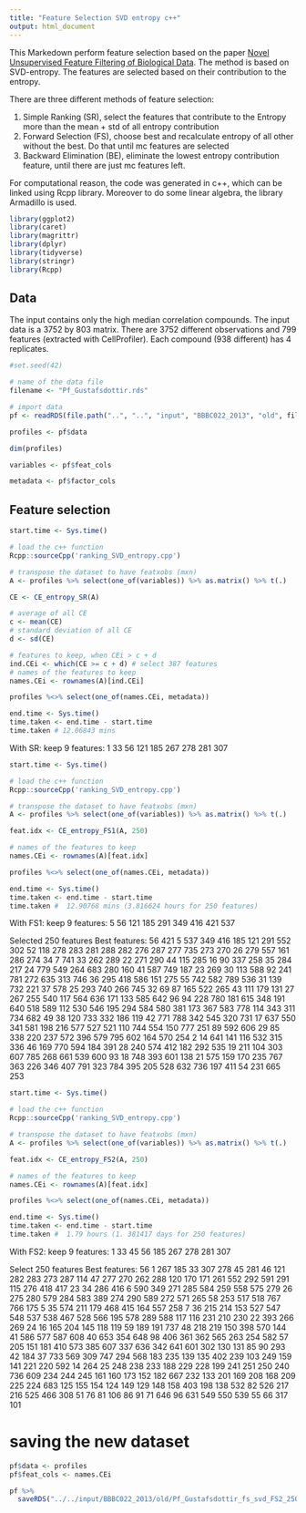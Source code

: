 ```yaml
---
title: "Feature Selection SVD entropy c++"
output: html_document
---
```


This Markedown perform feature selection based on the paper [Novel Unsupervised Feature Filtering of Biological Data](https://academic.oup.com/bioinformatics/article-abstract/22/14/e507/227946/Novel-Unsupervised-Feature-Filtering-of-Biological).
The method is based on SVD-entropy. The features are selected based on their contribution to the entropy.

There are three different methods of feature selection:

1) Simple Ranking (SR), select the features that contribute to the Entropy more than the mean + std of all entropy contribution
2) Forward Selection (FS), choose best and recalculate entropy of all other without the best. Do that until mc features are selected
3) Backward Elimination (BE), eliminate the lowest entropy contribution feature, until there are just mc features left.

For computational reason, the code was generated in c++, which can be linked using Rcpp library.
Moreover to do some linear algebra, the library Armadillo is used.

```r
library(ggplot2)
library(caret)
library(magrittr)
library(dplyr)
library(tidyverse)
library(stringr)
library(Rcpp)
```

## Data

The input contains only the high median correlation compounds.
The input data is a 3752 by 803 matrix.
There are 3752 different observations and 799 features (extracted with CellProfiler).
Each compound (938 different) has 4 replicates.

```r
#set.seed(42)

# name of the data file
filename <- "Pf_Gustafsdottir.rds"

# import data
pf <- readRDS(file.path("..", "..", "input", "BBBC022_2013", "old", filename))

profiles <- pf$data

dim(profiles)

variables <- pf$feat_cols

metadata <- pf$factor_cols

```


## Feature selection

```r
start.time <- Sys.time()

# load the c++ function
Rcpp::sourceCpp('ranking_SVD_entropy.cpp')

# transpose the dataset to have featxobs (mxn)
A <- profiles %>% select(one_of(variables)) %>% as.matrix() %>% t(.)

CE <- CE_entropy_SR(A)

# average of all CE
c <- mean(CE)
# standard deviation of all CE
d <- sd(CE)

# features to keep, when CEi > c + d
ind.CEi <- which(CE >= c + d) # select 387 features
# names of the features to keep
names.CEi <- rownames(A)[ind.CEi]

profiles %<>% select(one_of(names.CEi, metadata))

end.time <- Sys.time()
time.taken <- end.time - start.time
time.taken # 12.06843 mins
```

With SR: keep 9 features: 1 33 56 121 185 267 278 281 307

```r
start.time <- Sys.time()

# load the c++ function
Rcpp::sourceCpp('ranking_SVD_entropy.cpp')

# transpose the dataset to have featxobs (mxn)
A <- profiles %>% select(one_of(variables)) %>% as.matrix() %>% t(.)

feat.idx <- CE_entropy_FS1(A, 250)

# names of the features to keep
names.CEi <- rownames(A)[feat.idx]

profiles %<>% select(one_of(names.CEi, metadata))

end.time <- Sys.time()
time.taken <- end.time - start.time
time.taken #  12.90768 mins (3.816624 hours for 250 features)
```

With FS1: keep 9 features: 5 56 121 185 291 349 416 421 537

Selected 250 features
Best features: 56 421 5 537 349 416 185 121 291 552 302 52 118 278 283 281 288 282 276 287 277 735 273 270 26 279 557 161 286 274 34 7 741 33 262 289 22 271 290 44 115 285 16 90 337 258 35 284 217 24 779 549 264 683 280 160 41 587 749 187 23 269 30 113 588 92 241 781 272 635 313 746 36 295 418 586 151 275 55 742 582 789 536 31 139 732 221 37 578 25 293 740 266 745 32 69 87 165 522 265 43 111 179 131 27 267 255 540 117 564 636 171 133 585 642 96 94 228 780 181 615 348 191 640 518 589 112 530 546 195 294 584 580 381 173 367 583 778 114 343 311 734 682 49 38 120 733 332 186 119 42 771 788 342 545 320 731 17 637 550 341 581 198 216 577 527 521 110 744 554 150 777 251 89 592 606 29 85 338 220 237 572 396 579 795 602 164 570 254 2 14 641 141 116 532 315 336 46 169 770 594 184 391 28 240 574 412 182 292 535 19 211 104 303 607 785 268 661 539 600 93 18 748 393 601 138 21 575 159 170 235 767 363 226 346 407 791 323 784 395 205 528 632 736 197 411 54 231 665 253

```r
start.time <- Sys.time()

# load the c++ function
Rcpp::sourceCpp('ranking_SVD_entropy.cpp')

# transpose the dataset to have featxobs (mxn)
A <- profiles %>% select(one_of(variables)) %>% as.matrix() %>% t(.)

feat.idx <- CE_entropy_FS2(A, 250)

# names of the features to keep
names.CEi <- rownames(A)[feat.idx]

profiles %<>% select(one_of(names.CEi, metadata))

end.time <- Sys.time()
time.taken <- end.time - start.time
time.taken #  1.79 hours (1. 381417 days for 250 features)
```

With FS2: keep 9 features: 1 33 45 56 185 267 278 281 307

Select 250 features
Best features: 56 1 267 185 33 307 278 45 281 46 121 282 283 273 287 114 47 277 270 262 288 120 170 171 261 552 292 591 291 115 276 418 417 23 34 286 416 6 590 349 271 285 584 259 558 575 279 26 275 280 579 284 583 389 274 290 589 272 571 265 58 253 517 518 767 766 175 5 35 574 211 179 468 415 164 557 258 7 36 215 214 153 527 547 548 537 538 467 528 566 195 578 289 588 117 116 231 210 230 22 393 266 269 24 16 165 204 145 118 119 59 189 191 737 48 218 219 150 398 570 144 41 586 577 587 608 40 653 354 648 98 406 361 362 565 263 254 582 57 205 151 181 410 573 385 607 337 636 342 641 601 302 130 131 85 90 293 42 184 37 733 569 309 747 294 568 183 235 139 135 402 239 103 249 159 141 221 220 592 14 264 25 248 238 233 188 229 228 199 241 251 250 240 736 609 234 244 245 161 160 173 152 182 667 232 133 201 169 208 168 209 225 224 683 125 155 154 124 149 129 148 158 403 198 138 532 82 526 217 216 525 466 308 51 76 81 106 86 91 71 646 96 631 549 550 539 55 66 317 101

# saving the new dataset
```r

pf$data <- profiles
pf$feat_cols <- names.CEi

pf %>%
  saveRDS("../../input/BBBC022_2013/old/Pf_Gustafsdottir_fs_svd_FS2_250.rds")

```
